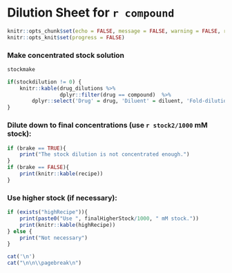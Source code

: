 
# Dilution Sheet for `r compound`
```r
knitr::opts_chunk$set(echo = FALSE, message = FALSE, warning = FALSE, results = 'asis')
knitr::opts_knit$set(progress = FALSE)

```

### Make concentrated stock solution

```r
stockmake

if(stockdilution != 0) {
    knitr::kable(drug_dilutions %>% 
                 dplyr::filter(drug == compound)  %>%
        dplyr::select('Drug' = drug, 'Diluent' = diluent, 'Fold-dilution' = fold, 'Drug (uL)' = drug_amt, 'Diluent (uL)' = dil_amt, 'Tubes' = drug_tube), row.names = FALSE)
}


```

### Dilute down to final concentrations (**use `r stock2/1000` mM stock**):

```r
if (brake == TRUE){
    print("The stock dilution is not concentrated enough.")
}
if (brake == FALSE){
    print(knitr::kable(recipe))
}
```

### Use higher stock (if necessary):

```r
if (exists("highRecipe")){
    print(paste0("Use ", finalHigherStock/1000, " mM stock."))
    print(knitr::kable(highRecipe))
} else {
    print("Not necessary")
}

cat('\n')
cat("\n\n\\pagebreak\n")
```


